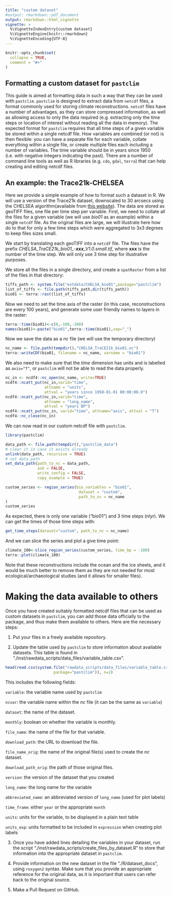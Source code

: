 ```yaml
---
title: "custom dataset"
#output: rmarkdown::pdf_document
output: rmarkdown::html_vignette
vignette: >
  %\VignetteIndexEntry{custom dataset}
  %\VignetteEngine{knitr::rmarkdown}
  %\VignetteEncoding{UTF-8}
---
```


```r
knitr::opts_chunk$set(
  collapse = TRUE,
  comment = "#>"
)
```

## Formatting a custom dataset for `pastclim`

This guide is aimed at formatting data in such a way that they can be used with `pastclim`. `pastclim` is designed to extract data from `netcdf` files, a format commonly used for storing climate reconstructions. `netcdf` files have a number of advantages, as they can store compressed information, as well as allowing access to only the data required (e.g. extracting only the time steps or location of interest without reading all the data in memory). The expected format for `pastclim` requires that all time steps of a given variable be stored within a single netcdf file. How variables are combined (or not) is then flexible: you can have a separate file for each variable, collate everything within a single file, or create multiple files each including a number of variables. The time variable should be in years since 1950 (i.e. with negative integers indicating the past). There are a number of command line tools as well as R libraries (e.g. `cdo`, `gdal`, `terra`) that can help creating and editing netcdf files. 

## An example: the Trace21k-CHELSEA

Here we provide a simple example of how to format such a dataset in R. We will use a version of the Trace21k dataset, downscaled to 30 arcsecs using the CHELSEA algorithm(available from [this website](https://chelsa-climate.org/chelsa-trace21k/)). The data are stored as geoTIFF files, one file per time step per variable. First, we need to collate all the files for a given variable (we will use *bio01* as an example) within a single `netcdf` file. As the original files are large, we will illustrate here how do to that for only a few time steps which were aggregated to 3x3 degrees to keep files sizes small.

We start by translating each geoTIFF into a `netcdf` file. The files have the prefix *CHELSA_TraCE21k_bio01_-**xxx**_V1.0.small.tif*, where **xxx** is the number of the time step.
We will only use 3 time step for illustrative purposes.

We store all the files in a single directory, and create a `spatRaster` from a list of the files
in that directory:

```r
tiffs_path <- system.file("extdata/CHELSA_bio01",package="pastclim")
list_of_tiffs <- file.path(tiffs_path,dir(tiffs_path))
bio01 <- terra::rast(list_of_tiffs)
```

Now we need to set the time axis of the raster (in this case, reconstructions are every 100 years), and generate some user friendly names to layers in the raster:

```r
terra::time(bio01)<-c(0,-100,-200)
names(bio01)<-paste("bio01",terra::time(bio01),sep="_")
```

Now we save the data as a *nc* file (we will use the temporary directory)
```r
nc_name <- file.path(tempdir(),"CHELSA_TraCE21k_bio01.nc")
terra::writeCDF(bio01, filename = nc_name, varname = "bio01")
```

We also need to make sure that the *time* dimension has units and is labelled
as `axis="T"`, or `pastclim` will not
be able to read the data properly.

```r
nc_in <- ncdf4::nc_open(nc_name, write=TRUE)
ncdf4::ncatt_put(nc_in,varid="time", 
                 attname = "units",
                 attval = "years since 1950-01-01 00:00:00.0")
ncdf4::ncatt_put(nc_in,varid="time", 
                 attname = "long_name",
                 attval = "years BP")
ncdf4::ncatt_put(nc_in, varid="time", attname="axis", attval = "T")
ncdf4::nc_close(nc_in)

```

We can now read in our custom netcdf file with `pastclim`.
```r
library(pastclim)
```

```r
data_path <- file.path(tempdir(),"pastclim_data")
# clear it in case it exists already
unlink(data_path, recursive = TRUE) 
# set data path
set_data_path(path_to_nc = data_path,
              ask = FALSE,
              write_config = FALSE,
              copy_example = TRUE)
```

```r
custom_series <- region_series(bio_variables = "bio01",
                                dataset = "custom",
                                path_to_nc = nc_name
)
custom_series
```
As expected, there is only one variable ("bio01") and
3 time steps (nlyr). We can get the times of those time steps with:
```r
get_time_steps(dataset="custom", path_to_nc = nc_name)
```

And we can slice the series and plot a give time point:
```r
climate_100<-slice_region_series(custom_series, time_bp = -100)
terra::plot(climate_100)
```

Note that these reconstructions include the ocean and the ice sheets, and it would
be much better to remove them as they are not needed for most ecological/archaeological studies (and
it allows for smaller files).

# Making the data available to others

Once you have created suitably formatted netcdf files that can be used as custom datasets in 
`pastclim`, you can add those data officially to the package, and thus make them available
to others. Here are the necessary steps:

1) Put your files in a freely available repository.

2) Update the table used by `pastclim` to
store information about available datasets. This table is found in
"./inst/rawdata_scripts/data_files/variable_table.csv".

```r
head(read.csv(system.file("rawdata_scripts/data_files/variable_table.csv",
                     package="pastclim")), n=2)
```

This includes the following fields:

`variable`: the variable name used by `pastclim`

`ncvar`: the variable name within the *nc* file (it can be the same
as `variable`)

`dataset`: the name of the dataset.

`monthly`: boolean on whether the variable is monthly.

`file_name`: the name of the file for that variable.

`download_path`: the URL to download the file.

`file_name_orig`: the name of the original file(s) used to create
the *nc* dataset.

`download_path_orig`: the path of those original files.

`version`: the version of the dataset that you created

`long_name`: the long name for the variable

`abbreviated_name`: an abbreviated version of `long_name` (used for plot labels)

`time_frame`: either `year` or the appropriate `month`

`units`: units for the variable, to be displayed in a plain text table

`units_exp`: units formatted to be included in `expression` when creating plot labels

3) Once you have added lines detailing the variables in your dataset, run the script "./inst/rawdata_scripts/create_files_by_dataset.R" to store
that information into the appropriate dataset in `pastclim`.

4) Provide information on the new dataset in the file "./R/dataset_docs", using `roxygen2` syntax. Make sure that you provide an appropriate reference for the original data, as it is important that users can refer back to the original source.

4) Make a Pull Request on GitHub.
